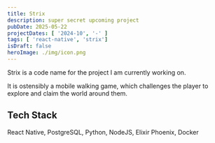 ```yaml
---
title: Strix
description: super secret upcoming project
pubDate: 2025-05-22
projectDates: [ '2024-10', '-' ]
tags: [ 'react-native', 'strix']
isDraft: false
heroImage: ./img/icon.png
---
```



Strix is a code name for the project I am currently working on.

It is ostensibly a mobile walking game, which challenges the player to explore and claim the world around them.



## Tech Stack

React Native, PostgreSQL, Python, NodeJS, Elixir Phoenix, Docker
